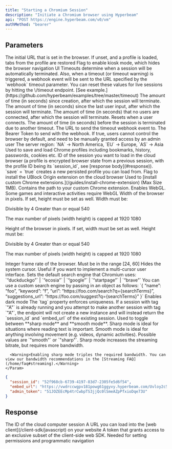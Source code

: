 ```yaml
---
title: "Starting a Chromium Session"
description: "Initiate a Chromium browser using Hyperbeam"
api: "POST https://engine.hyperbeam.com/v0/vm"
authMethod: "bearer"
---
```


## Parameters

<Param body="start_url" type="string" default="about:blank">
  The initial URL that is set in the browser. If unset, and a profile is loaded,
  tabs from the profile are restored
</Param>

<Param body="kiosk" type="boolean" default={false}>
  Flag to enable kiosk mode, which hides the browser navigation UI
</Param>

<Param body="timeout" type="object">
  Timeouts determine when a session will be automatically terminated.
  Also, when a timeout (or timeout warning) is triggered, a webhook event will be sent to the URL specified by the `webhook` timeout parameter.
  <Tip>
    You can reset these values for live sessions by hitting the \<embed_url\>/timeout endpoint. [See example.](https://github.com/hyperbeam/examples/tree/master/timeout)
  </Tip>
  <Expandable>
      <Param body="absolute" type="number">
        The amount of time (in seconds) since creation, after which the session will terminate.
      </Param>
      <Param body="inactive" type="number">
        The amount of time (in seconds) since the last user input, after which the session will terminate.
      </Param>
      <Param body="offline" type="number" default="3600">
        The amount of time (in seconds) that no users are connected, after which the session will terminate. Resets when a user connects.
      </Param>
      <Param body="warning" type="number" default="60">
        The amount of time (in seconds) before the session is terminated due to another timeout.
      </Param>
      <Param body="webhook" type="object">
        <Expandable>
          <Param body="url" type="string">
            The URL to send the timeout webhook event to.
          </Param>
          <Param body="bearer" type="string">
            The Bearer Token to send with the webhook.
          </Param>
        </Expandable>
      </Param>
  </Expandable>
</Param>

<Param body="control_disable_default" type="boolean" default={false}>
  If true, users cannot control the browser by default, and need to be manually
  granted access by an admin user
</Param>

<Param body="region" type="string" default="NA">
  The server region: `NA` → North America, `EU` → Europe, `AS` → Asia
</Param>

<Param body="profile" type="object">
  Used to save and load Chrome profiles including bookmarks, history, passwords,
  cookies etc.
  <Expandable>
    <Param body="load" type="string">
      ID of the session you want to load in the cloud browser (a profile is
      encrypted browser state from a previous session, with the profile ID being
      its `session_id`, see [response body](#response)).
    </Param>
    <Param body="save" type="boolean" default="false">
      `save` = `true` creates a new persisted profile you can load from.
    </Param>
  </Expandable>
</Param>

<Param body="ublock" type="boolean" default={false}>
  Flag to install the UBlock Origin extension on the cloud browser
</Param>

<Param body="extension" type="object">
  Used to [install custom Chrome extensions.](/guides/install-chrome-extension)
  (Max Size 1MB).
  <Expandable>
    <Param body="field" type="string">
      Contains the path to your custom Chrome extension.
    </Param>
  </Expandable>
</Param>

<Param body="webgl" type="boolean" default={false}>
  Enables WebGL. Some games and interactive activities require WebGL
</Param>

<Param body="width" type="number" default={1280}>
Width of the browser in pixels. If set, height must be set as well. Width must be:

Divisible by 4
Greater than or equal 540

The max number of pixels (width height) is capped at 1920 1080

</Param>

<Param body="height" type="number" default={720}>
Height of the browser in pixels. If set, width must be set as well. Height must be:

Divisible by 4
Greater than or equal 540

The max number of pixels (width height) is capped at 1920 1080

</Param>

<Param body="fps" type="number" default={24}>
  Integer frame rate of the browser. Must be in the range [24, 60]
</Param>

<Param body="hide_cursor" type="boolean" default={false}>
  Hides the system cursor. Useful if you want to implement a multi-cursor user
  interface.
</Param>

<Param body="search_engine" type="string | object" default={"duckduckgo"}>
  Sets the default search engine that Chromium uses: `“duckduckgo”` | `“ecosia”` | `“google”` | `“startpage”` | `“brave”`
  <Accordion title="How to use custom search engine">
    You can use a custom search engine by passing in an object as follows:
      `{
        “name”: “foo”,
        “keyword”: “f”,
        “url”: “https://foo.com/search?q={searchTerms}”,
        “suggestions_url”: “https://foo.com/suggest?q={searchTerms}”
      }`
  </Accordion>
</Param>

<Param body="dark" type="boolean" default={false}>
  Enables dark mode
</Param>

<Param body="tag" type="string">
  The `tag` property enforces uniqueness. If a session with tag `"A"` is already
  running and you attempt to make another session with tag `"A"`, the endpoint
  will not create a new instance and will instead return the `session_id` and
  `embed_url` of the existing session.
</Param>

<Param body="quality" type="object">
  Used to toggle between **sharp mode** and **smooth mode**.
  Sharp mode is ideal for situations where reading text is important.
  Smooth mode is ideal for anything involving movement (e.g. videos, dynamic activities).
  <Expandable>
    <Param body="mode" type="string" default='"smooth"'>
      Possible values are `"smooth"` or `"sharp"`.
      Sharp mode increases the streaming bitrate, but requires more bandwidth.

      <Warning>Enabling sharp mode triples the required bandwidth. You can view our bandwidth recommendations in the [Streaming FAQ](/home/faq#streaming).</Warning>
    </Param>

  </Expandable>
</Param>

<ResponseExample>

```json Example response
{
  "session_id": "52f968cb-6739-4197-83d7-2305fe5d6f54",
  "embed_url": "https://vwdrccwgpv181powg61ggyvy.hyperbeam.com/Uvloy2c5QZeD1yMF_l1vVA?token=c8iw3SmQglOU0ugfLr3dWY2LalSKI_WOGUldEt8knbw",
  "admin_token": "51JOZEEcMp4trCwbpTS3jjQc0lSmeAZpPfxioDqe73U"
}
```

</ResponseExample>

## Response

<ResponseField name="session_id" type="string">
  The ID of the cloud computer session
</ResponseField>

<ResponseField name="embed_url" type="string">
  A URL you can load into the [web client](/client-sdk/javascript) on your
  website
</ResponseField>

<ResponseField name="admin_token" type="string">
  A token that grants access to an exclusive subset of the client-side web SDK.
  Needed for setting permissions and programmatic navigation
</ResponseField>
